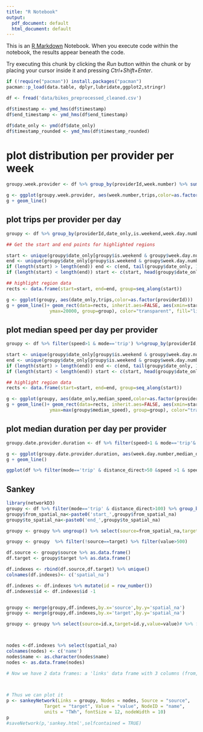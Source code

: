 ```yaml
---
title: "R Notebook"
output:
  pdf_document: default
  html_document: default
---
```


This is an [R Markdown](http://rmarkdown.rstudio.com) Notebook. When you execute code within the notebook, the results appear beneath the code. 

Try executing this chunk by clicking the *Run* button within the chunk or by placing your cursor inside it and pressing *Ctrl+Shift+Enter*. 

```r

if (!require("pacman")) install.packages("pacman")
pacman::p_load(data.table, dplyr,lubridate,ggplot2,stringr)

```

```r
df <- fread('data/bikes_preprocessed_cleaned.csv')

df$timestamp <- ymd_hms(df$timestamp)
df$end_timestamp <- ymd_hms(df$end_timestamp)

df$date_only <- ymd(df$date_only)
df$timestamp_rounded <- ymd_hms(df$timestamp_rounded)


```

# plot distribution per provider per week
```r
groupy.week.provider <- df %>% group_by(providerId,week.number) %>% summarise(trips=n())

g <- ggplot(groupy.week.provider, aes(week.number,trips,color=as.factor(providerId)))
g + geom_line()
```
## plot trips per provider per day
```r
groupy <- df %>% group_by(providerId,date_only,is.weekend,week.day.number) %>% summarise(trips=n()) %>% arrange(date_only)

## Get the start and end points for highlighted regions

start <- unique(groupy$date_only[groupy$is.weekend & groupy$week.day.number==7])
end <- unique(groupy$date_only[groupy$is.weekend & groupy$week.day.number==1])
if (length(start) > length(end)) end <- c(end, tail(groupy$date_only, 1))
if (length(start) < length(end)) start <- c(start, head(groupy$date_only, 1))

## highlight region data
rects <- data.frame(start=start, end=end, group=seq_along(start))

g <- ggplot(groupy, aes(date_only,trips,color=as.factor(providerId)))
g + geom_line()+ geom_rect(data=rects, inherit.aes=FALSE, aes(xmin=start, xmax=end, ymin=0,
                ymax=20000, group=group), color="transparent", fill="lightgreen", alpha=0.3)
```
## plot median speed per day per provider
```r
groupy <- df %>% filter(speed>1 & mode=='trip') %>%group_by(providerId,date_only,week.day.number,is.weekend) %>% summarise(median_speed=median(speed))

start <- unique(groupy$date_only[groupy$is.weekend & groupy$week.day.number==7])
end <- unique(groupy$date_only[groupy$is.weekend & groupy$week.day.number==1])
if (length(start) > length(end)) end <- c(end, tail(groupy$date_only, 1))
if (length(start) < length(end)) start <- c(start, head(groupy$date_only, 1))

## highlight region data
rects <- data.frame(start=start, end=end, group=seq_along(start))

g <- ggplot(groupy, aes(date_only,median_speed,color=as.factor(providerId)))
g + geom_line()+ geom_rect(data=rects, inherit.aes=FALSE, aes(xmin=start, xmax=end, ymin=0,
                ymax=max(groupy$median_speed), group=group), color="transparent", fill="lightgreen", alpha=0.3)
```
## plot median duration per day per provider
```r
groupy.date.provider.duration <- df %>% filter(speed>1 & mode=='trip'& duration_minutes<50) %>%group_by(providerId,week.day.number) %>% summarise(median_duration=median(duration_minutes))

g <- ggplot(groupy.date.provider.duration, aes(week.day.number,median_duration,color=as.factor(providerId)))
g + geom_line()
```

```r
ggplot(df %>% filter(mode=='trip' & distance_direct>50 &speed >1 & speed<30 & duration_minutes<60),aes(distance_direct/1000, fill=as.factor(providerId)))+ geom_histogram(bins = 300,alpha=.5)+ facet_wrap(.~week.number)
```


## Sankey
```r
library(networkD3)
groupy <- df %>% filter(mode=='trip' & distance_direct>100) %>% group_by(from_spatial_na,to_spatial_na) %>% summarise(total=n())
groupy$from_spatial_na<-paste0('start_',groupy$from_spatial_na)
groupy$to_spatial_na<-paste0('end_',groupy$to_spatial_na)

groupy <- groupy %>% ungroup() %>% select(source=from_spatial_na,target=to_spatial_na,value=total)%>% as.data.frame(.) 

groupy <- groupy  %>% filter(!source==target) %>% filter(value>500)

df.source <- groupy$source %>% as.data.frame()
df.target <- groupy$target %>% as.data.frame()

df.indexes <- rbind(df.source,df.target) %>% unique()
colnames(df.indexes)<- c('spatial_na')

df.indexes <- df.indexes %>% mutate(id = row_number()) 
df.indexes$id <- df.indexes$id -1


groupy <- merge(groupy,df.indexes,by.x='source',by.y='spatial_na')
groupy <- merge(groupy,df.indexes,by.x='target',by.y='spatial_na')

groupy <- groupy %>% select(source=id.x,target=id.y,value=value)# %>% filter(target>0)



nodes <-df.indexes %>% select(spatial_na)
colnames(nodes) <- c('name')
nodes$name <- as.character(nodes$name)
nodes <- as.data.frame(nodes)

# Now we have 2 data frames: a 'links' data frame with 3 columns (from, to, value), and a 'nodes' data frame that gives the name of each node.


 
# Thus we can plot it
p <- sankeyNetwork(Links = groupy, Nodes = nodes, Source = "source",
              Target = "target", Value = "value", NodeID = "name",
              units = "TWh", fontSize = 12, nodeWidth = 10)
p
#saveNetwork(p,'sankey.html',selfcontained = TRUE)

```

```r

```

